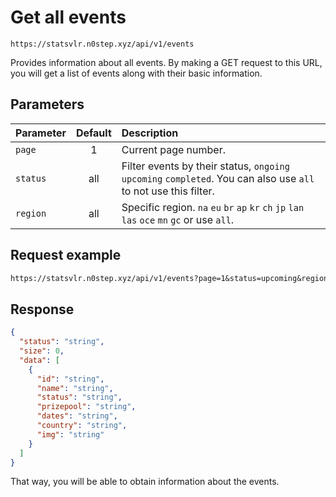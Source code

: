 # Get all events

```http copy filename="GET"
https://statsvlr.n0step.xyz/api/v1/events
```

Provides information about all events. By making a GET request to this URL, you will get a list of events along with their basic information.

## Parameters

| Parameter | Default | Description                                                                                                     |
| :-------- | :-----: | :-------------------------------------------------------------------------------------------------------------- |
| `page`    |    1    | Current page number.                                                                                            |
| `status`  |   all   | Filter events by their status, `ongoing` `upcoming` `completed`. You can also use `all` to not use this filter. |
| `region`  |   all   | Specific region. `na` `eu` `br` `ap` `kr` `ch` `jp` `lan` `las` `oce` `mn` `gc` or use `all`.                   |

## Request example

```txt copy filename="GET"
https://statsvlr.n0step.xyz/api/v1/events?page=1&status=upcoming&region=all
```

## Response

```json copy
{
  "status": "string",
  "size": 0,
  "data": [
    {
      "id": "string",
      "name": "string",
      "status": "string",
      "prizepool": "string",
      "dates": "string",
      "country": "string",
      "img": "string"
    }
  ]
}
```

That way, you will be able to obtain information about the events.
